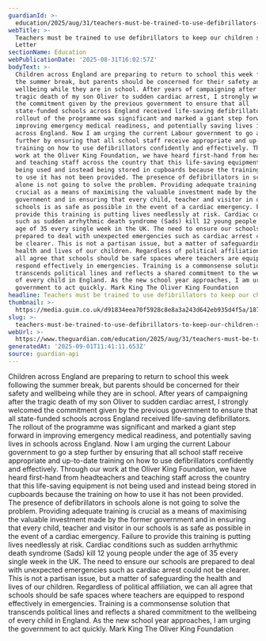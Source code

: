 ```yaml
---
guardianId: >-
  education/2025/aug/31/teachers-must-be-trained-to-use-defibrillators-to-keep-our-children-safe
webTitle: >-
  Teachers must be trained to use defibrillators to keep our children safe |
  Letter
sectionName: Education
webPublicationDate: '2025-08-31T16:02:57Z'
bodyText: >-
  Children across England are preparing to return to school this week following
  the summer break, but parents should be concerned for their safety and
  wellbeing while they are in school. After years of campaigning after the
  tragic death of my son Oliver to sudden cardiac arrest, I strongly welcomed
  the commitment given by the previous government to ensure that all
  state-funded schools across England received life-saving defibrillators. The
  rollout of the programme was significant and marked a giant step forward in
  improving emergency medical readiness, and potentially saving lives in schools
  across England. Now I am urging the current Labour government to go a step
  further by ensuring that all school staff receive appropriate and up-to-date
  training on how to use defibrillators confidently and effectively. Through our
  work at the Oliver King Foundation, we have heard first-hand from headteachers
  and teaching staff across the country that this life-saving equipment is not
  being used and instead being stored in cupboards because the training on how
  to use it has not been provided. The presence of defibrillators in schools
  alone is not going to solve the problem. Providing adequate training is
  crucial as a means of maximising the valuable investment made by the former
  government and in ensuring that every child, teacher and visitor in our
  schools is as safe as possible in the event of a cardiac emergency. Failure to
  provide this training is putting lives needlessly at risk. Cardiac conditions
  such as sudden arrhythmic death syndrome (Sads) kill 12 young people under the
  age of 35 every single week in the UK. The need to ensure our schools are
  prepared to deal with unexpected emergencies such as cardiac arrest could not
  be clearer. This is not a partisan issue, but a matter of safeguarding the
  health and lives of our children. Regardless of political affiliation, we can
  all agree that schools should be safe spaces where teachers are equipped to
  respond effectively in emergencies. Training is a commonsense solution that
  transcends political lines and reflects a shared commitment to the wellbeing
  of every child in England. As the new school year approaches, I am urging the
  government to act quickly. Mark King The Oliver King Foundation
headline: Teachers must be trained to use defibrillators to keep our children safe
thumbnail: >-
  https://media.guim.co.uk/d91834eea70f5928c8e8a3a243d642eb935d4f5a/1875_1221_5674_4539/500.jpg
slug: >-
  teachers-must-be-trained-to-use-defibrillators-to-keep-our-children-safe-or-letter
webUrl: >-
  https://www.theguardian.com/education/2025/aug/31/teachers-must-be-trained-to-use-defibrillators-to-keep-our-children-safe
generatedAt: '2025-09-01T11:41:11.653Z'
source: guardian-api
---
```

Children across England are preparing to return to school this week following the summer break, but parents should be concerned for their safety and wellbeing while they are in school. After years of campaigning after the tragic death of my son Oliver to sudden cardiac arrest, I strongly welcomed the commitment given by the previous government to ensure that all state-funded schools across England received life-saving defibrillators. The rollout of the programme was significant and marked a giant step forward in improving emergency medical readiness, and potentially saving lives in schools across England. Now I am urging the current Labour government to go a step further by ensuring that all school staff receive appropriate and up-to-date training on how to use defibrillators confidently and effectively. Through our work at the Oliver King Foundation, we have heard first-hand from headteachers and teaching staff across the country that this life-saving equipment is not being used and instead being stored in cupboards because the training on how to use it has not been provided. The presence of defibrillators in schools alone is not going to solve the problem. Providing adequate training is crucial as a means of maximising the valuable investment made by the former government and in ensuring that every child, teacher and visitor in our schools is as safe as possible in the event of a cardiac emergency. Failure to provide this training is putting lives needlessly at risk. Cardiac conditions such as sudden arrhythmic death syndrome (Sads) kill 12 young people under the age of 35 every single week in the UK. The need to ensure our schools are prepared to deal with unexpected emergencies such as cardiac arrest could not be clearer. This is not a partisan issue, but a matter of safeguarding the health and lives of our children. Regardless of political affiliation, we can all agree that schools should be safe spaces where teachers are equipped to respond effectively in emergencies. Training is a commonsense solution that transcends political lines and reflects a shared commitment to the wellbeing of every child in England. As the new school year approaches, I am urging the government to act quickly. Mark King The Oliver King Foundation
